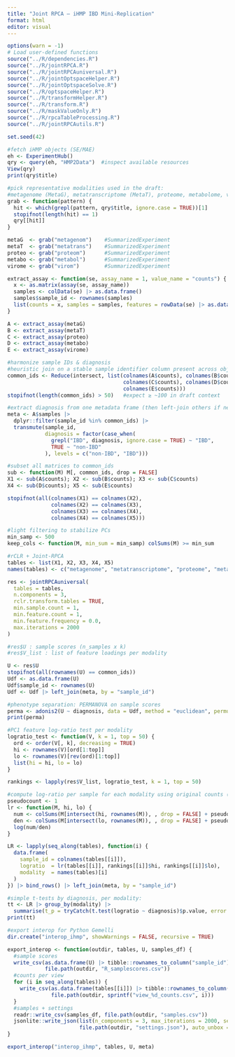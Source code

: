 ```yaml
---
title: "Joint RPCA — iHMP IBD Mini-Replication"
format: html
editor: visual
---
```


```r
options(warn = -1)
# Load user-defined functions
source("../R/dependencies.R")
source("../R/jointRPCA.R")
source("../R/jointRPCAuniversal.R")
source("../R/jointOptspaceHelper.R")
source("../R/jointOptspaceSolve.R")
source("../R/optspaceHelper.R")
source("../R/transformHelper.R")
source("../R/transform.R")
source("../R/maskValueOnly.R")
source("../R/rpcaTableProcessing.R")
source("../R/jointRPCAutils.R")

set.seed(42)

#fetch iHMP objects (SE/MAE)
eh <- ExperimentHub()
qry <- query(eh, "HMP2Data")  #inspect available resources
View(qry)
print(qry$title)

#pick representative modalities used in the draft:
#metagenome (MetaG), metatranscriptome (MetaT), proteome, metabolome, virome
grab <- function(pattern) {
  hit <- which(grepl(pattern, qry$title, ignore.case = TRUE))[1]
  stopifnot(length(hit) == 1)
  qry[[hit]]
}

metaG  <- grab("metagenom")    #SummarizedExperiment
metaT  <- grab("metatrans")    #SummarizedExperiment
proteo <- grab("proteom")      #SummarizedExperiment
metabo <- grab("metabol")      #SummarizedExperiment
virome <- grab("virom")        #SummarizedExperiment

extract_assay <- function(se, assay_name = 1, value_name = "counts") {
  x <- as.matrix(assay(se, assay_name))
  samples <- colData(se) |> as.data.frame()
  samples$sample_id <- rownames(samples)
  list(counts = x, samples = samples, features = rowData(se) |> as.data.frame())
}

A <- extract_assay(metaG)
B <- extract_assay(metaT)
C <- extract_assay(proteo)
D <- extract_assay(metabo)
E <- extract_assay(virome)

#harmonize sample IDs & diagnosis
#heuristic join on a stable sample identifier column present across objects
common_ids <- Reduce(intersect, list(colnames(A$counts), colnames(B$counts),
                                     colnames(C$counts), colnames(D$counts),
                                     colnames(E$counts)))
stopifnot(length(common_ids) > 50)   #expect ≥ ~100 in draft context

#extract diagnosis from one metadata frame (then left-join others if needed)
meta <- A$samples |>
  dplyr::filter(sample_id %in% common_ids) |>
  transmute(sample_id,
            diagnosis = factor(case_when(
              grepl("IBD", diagnosis, ignore.case = TRUE) ~ "IBD",
              TRUE ~ "non-IBD"
            ), levels = c("non-IBD", "IBD")))

#subset all matrices to common_ids
sub <- function(M) M[, common_ids, drop = FALSE]
X1 <- sub(A$counts); X2 <- sub(B$counts); X3 <- sub(C$counts)
X4 <- sub(D$counts); X5 <- sub(E$counts)

stopifnot(all(colnames(X1) == colnames(X2),
              colnames(X2) == colnames(X3),
              colnames(X3) == colnames(X4),
              colnames(X4) == colnames(X5)))

#light filtering to stabilize PCs
min_samp <- 500
keep_cols <- function(M, min_sum = min_samp) colSums(M) >= min_sum

#rCLR + Joint-RPCA
tables <- list(X1, X2, X3, X4, X5)
names(tables) <- c("metagenome", "metatranscriptome", "proteome", "metabolome", "virome")

res <- jointRPCAuniversal(
  tables = tables,
  n.components = 3,  
  rclr.transform.tables = TRUE,
  min.sample.count = 1,
  min.feature.count = 1,
  min.feature.frequency = 0.0,
  max.iterations = 2000
)

#res$U : sample scores (n_samples x k)
#res$V_list : list of feature loadings per modality

U <- res$U
stopifnot(all(rownames(U) == common_ids))
Udf <- as.data.frame(U)
Udf$sample_id <- rownames(U)
Udf <- Udf |> left_join(meta, by = "sample_id")

#phenotype separation: PERMANOVA on sample scores
perma <- adonis2(U ~ diagnosis, data = Udf, method = "euclidean", permutations = 9999)
print(perma)

#PC1 feature log-ratio test per modality
logratio_test <- function(V, k = 1, top = 50) {
  ord <- order(V[, k], decreasing = TRUE)
  hi <- rownames(V)[ord[1:top]]
  lo <- rownames(V)[rev(ord)[1:top]]
  list(hi = hi, lo = lo)
}

rankings <- lapply(res$V_list, logratio_test, k = 1, top = 50)

#compute log-ratio per sample for each modality using original counts (add pseudocount)
pseudocount <- 1
lr <- function(M, hi, lo) {
  num <- colSums(M[intersect(hi, rownames(M)), , drop = FALSE] + pseudocount)
  den <- colSums(M[intersect(lo, rownames(M)), , drop = FALSE] + pseudocount)
  log(num/den)
}

LR <- lapply(seq_along(tables), function(i) {
  data.frame(
    sample_id = colnames(tables[[i]]),
    logratio  = lr(tables[[i]], rankings[[i]]$hi, rankings[[i]]$lo),
    modality  = names(tables)[i]
  )
}) |> bind_rows() |> left_join(meta, by = "sample_id")

#simple t-tests by diagnosis, per modality:
tt <- LR |> group_by(modality) |>
  summarise(t_p = tryCatch(t.test(logratio ~ diagnosis)$p.value, error = function(e) NA_real_))
print(tt)

#export interop for Python Gemelli
dir.create("interop_ihmp", showWarnings = FALSE, recursive = TRUE)

export_interop <- function(outdir, tables, U, samples_df) {
  #sample scores
  write_csv(as.data.frame(U) |> tibble::rownames_to_column("sample_id"),
            file.path(outdir, "R_samplescores.csv"))
  #counts per view
  for (i in seq_along(tables)) {
    write_csv(as.data.frame(tables[[i]]) |> tibble::rownames_to_column("feature"),
              file.path(outdir, sprintf("view_%d_counts.csv", i)))
  }
  #samples + settings
  readr::write_csv(samples_df, file.path(outdir, "samples.csv"))
  jsonlite::write_json(list(n_components = 3, max_iterations = 2000, seed = 42),
                       file.path(outdir, "settings.json"), auto_unbox = TRUE, pretty = TRUE)
}

export_interop("interop_ihmp", tables, U, meta)

```
